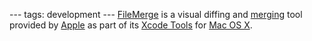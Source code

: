 ---
tags: development
---
[[FileMerge]] is a visual diffing and [[merging]] tool provided by [[Apple]] as part of its [[Xcode Tools]] for [[Mac OS X]].
